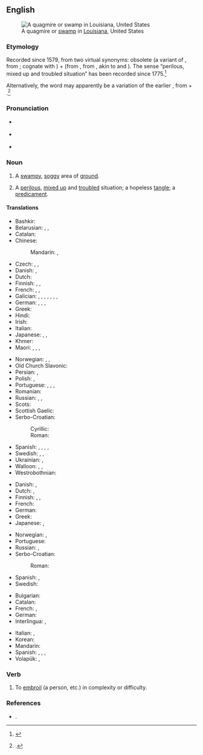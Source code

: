 ==English==
{{was wotd|2016|June|7}}
{{wikipedia}}
[[File:Louisiana Swamp 2 (8729909022).jpg|thumb|A quagmire or [[swamp#Noun|swamp]] in [[Louisiana]], United States]]

===Etymology===
Recorded since 1579, from two virtual synonyms: obsolete {{cog|en|quag|t=bog, marsh}} (a variant of {{der|en|enm|quabbe|t=bog, marsh}}, from {{der|en|ang|*cwabba|t=shake, tremble like something soft and flabby}}; cognate with {{cog|nl|kwab}}) + {{m|en|mire}} (from {{der|en|enm|-}}, from {{der|en|non|mýrr}}, akin to {{cog|ang|mōs|t=marsh}} and {{cog|en|moss}}). The sense “perilous, mixed up and troubled situation” has been recorded since 1775.<ref>{{R:Online Etymology Dictionary}}</ref>

Alternatively, the word may apparently be a variation of the earlier {{m|en|quakemire}}, from {{m|en|quake}} + {{m|en|mire}}.<ref>{{R:Century 1911}}.</ref>

===Pronunciation===
* {{a|RP}} {{IPA|/ˈkwɒɡ.maɪə(ɹ)/|lang=en}}
* {{a|GA}} {{IPA|/ˈkwæɡ.maɪəɹ/|lang=en}}
* {{hyphenation|quag|mire|lang=en}}

===Noun===
{{en-noun}}

# A [[swampy]], [[soggy]] area of [[ground]].
#: {{ux|en|That '''quagmire''' regularly ‘swallows’ caught-up hikers' boots}}
#: {{syn|en|marsh|marshland|mire|quag}}
# {{lb|en|figuratively}} A [[perilous]], [[mixed up]] and [[troubled]] situation; a hopeless [[tangle]]; a [[predicament]].
#: {{ux|en|The paperwork got lost in a '''quagmire''' of bureaucracy.}}
#: {{ux|en|Those election results are a '''quagmire''' for any coalition except one of national union}}

====Translations====
{{trans-top|swampy ground}}
* Bashkir: {{t|ba|һаҙ}}
* Belarusian: {{t|be|бало́та|n}}, {{t|be|дры́гва|f}}, {{t|be|ба́гна|n}}
* Catalan: {{t|ca|pantà|m}}
* Chinese:
*: Mandarin: {{t+|cmn|沼澤}}, {{t+|cmn|沼泽|tr=zhǎozé}}
* Czech: {{t+|cs|bažina|f}}, {{t|cs|močál|m}}, {{t|cs|třasovisko|n}}
* Danish: {{t+|da|sump|c}}, {{t|da|dynd|n}}
* Dutch: {{qualifier|land}} {{t+|nl|moeras|n}}
* Finnish: {{t+|fi|hete}}, {{t|fi|hetteikkö}}, {{t+|fi|jorpakko}}
* French: {{t+|fr|bourbier|m}}, {{t+|fr|marais|m}}, {{t+|fr|marécage|m}}
* Galician: {{t+|gl|groto|m}}, {{t+|gl|aluteiro|m}}, {{t+|gl|lamazal|m}}, {{t+|gl|tremoeiro|m}}, {{t+|gl|chagorza|f}}, {{t+|gl|toleiro|m}}, {{t+|gl|sapale|m}}, {{t+|gl|foroncho|m}}
* German: {{t+|de|Sumpf|m}}, {{t+|de|Morast|m}}, {{t|de|Morastboden|m}}, {{t|de|Sumpfboden|m}}
* Greek: {{t+|el|βάλτος|m}}
* Hindi: {{t+|hi|दलदल|m}}
* Irish: {{t|ga|bogach|m}}
* Italian: {{t+|it|pantano|m}}
* Japanese: {{t|ja|泥濘|tr=[[ぬかるみ]], nukarumi}} {{qualifier|colloquial}}, {{t|ja|沼地|tr=ぬまち, numachi}} {{qualifier|type of a land}}, {{t+|ja|湿地|tr=しっち, shitchi}}
* Khmer: {{t|km|ភក់ជ្រៅ|tr=pʰʊək crɨv}}
* Maori: {{t|mi|powharu}}, {{t|mi|wharu}}, {{t|mi|oru}}, {{t|mi|poharu}}
{{trans-mid}}
* Norwegian: {{t|no|myr|f}}, {{t+|no|sump|n}}, {{t+|no|sump|n}}
* Old Church Slavonic: {{t|cu|блато|n}}
* Persian: {{t+|fa|باتلاق|tr=bâtlâq}}, {{t+|fa|خلاب|tr=xalâb}}
* Polish: {{t+|pl|bagno|n}}, {{t|pl|trzęsawisko|n}}
* Portuguese: {{t+|pt|pântano|m}}, {{t+|pt|charco|m}}, {{t+|pt|brejo|m}}, {{t+|pt|paul|m}}
* Romanian: {{t+|ro|mlaștină|f}}
* Russian: {{t+|ru|боло́то|n}}, {{t+|ru|топь|f}}, {{t+|ru|тряси́на|f}}
* Scots: {{t|sco|champ}}
* Scottish Gaelic: {{t|gd|boglach|f}}
* Serbo-Croatian:
*: Cyrillic: {{t|sh|бла̏то|n}}
*: Roman: {{t+|sh|blȁto|n}}
* Spanish: {{t+|es|pantano|m}}, {{t+|es|ciénaga|f}}, {{t+|es|tremedal|m}}, {{t+|es|cenagal|m}}, {{t|es|barrizal|m}}
* Swedish: {{t+|sv|gungfly}}, {{t+|sv|moras}}, {{t|sv|sumpmark}}
* Ukrainian: {{t|uk|трясови́на|f}}, {{t+|uk|боло́то|n}}
* Walloon: {{t|wa|bourbî|m}}, {{t+|wa|wachisse|m}}, {{t|wa|maraexhe|m|f}}
* Westrobothnian: {{t|gmq-bot|dôvahôḷ|n}}
{{trans-bottom}}

{{trans-top|perilous, mixed up and troubled situation}}
* Danish: {{t|da|dynd|n}}, {{t|da|hængedynd|n}}
* Dutch: {{t+|nl|moeras|n}}, {{t+|nl|drijfzand|n}}
* Finnish: {{t+|fi|sokkelo}}, {{t|fi|syöverit|p}}, {{t|fi|kiipeli}}
* French: {{t+|fr|bourbier|m}}
* German: {{t+|de|Zwickmühle|f}}
* Greek: {{t+|el|τέλμα|n}}
* Japanese: {{t+|ja|苦境|tr=kukyō}}, {{t+|ja|窮地|tr=kyūchi}}
{{trans-mid}}
* Norwegian: {{t|no|hengemyr|f}}, {{t|no|kvikksand|f}}
* Portuguese: {{t+|pt|confusão|f}}
* Russian: {{t+|ru|тряси́на|f}}, {{t+|ru|боло́то|n}}
* Serbo-Croatian:
*: Roman: {{t|sh|živi pijesak}}
* Spanish: {{t+|es|dilema|m}}, {{t+|es|apuro|m}}
* Swedish: {{t+|sv|träsk}}
{{trans-bottom}}

{{checktrans-top}}
* Bulgarian: {{t-check|bg|тресавище}}
* Catalan: {{t-check|ca|pantà|m}}
* French: {{t-check|fr|marais|m}}, {{t-check|fr|marécage|m}}
* German: {{t-check|de|Sumpf|m}}
* Interlingua: {{t-check|ia|palude}}, {{t-check|ia|fangositate}}
{{trans-mid}}
* Italian: {{t-check|it|pantano|m}}, {{t-check|it|ginepraio|m}}
* Korean: {{t-check|ko|곤경}}
* Mandarin: {{t-check|cmn|泥沼|tr=ní zhǎo}}
* Spanish: {{t-check|es|pantano|m}}, {{t-check|es|tremedal|m}}, {{t-check|es|cenagal|m}}, {{t-check|es|barrizal|m}}
* Volapük: {{t-check|vo|maräd}}, {{t-check|vo|lulak}}
{{trans-bottom}}

===Verb===
{{en-verb|quagmir}}

# {{lb|en|transitive}} To [[embroil]] (a person, etc.) in complexity or difficulty.

===References===
<references/>
* {{R:OneLook}}.